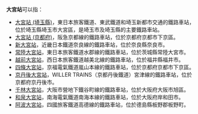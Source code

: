 {{NoteTA
|T=zh-hans:大宮站;zh-hk:大宮站;zh-tw:大宮車站;
|1=zh-hans:大宮站;zh-hk:大宮站;zh-tw:大宮車站;
}}
'''大宮站'''可以指：
* [[大宮站_(埼玉縣)|大宮站 (埼玉縣)]]，東日本旅客鐵道、東武鐵道和埼玉新都市交通的鐵路車站，位於埼玉縣埼玉市大宮區，是埼玉市及埼玉縣的主要鐵路車站。
* [[大宮站_(京都府)|大宮站 (京都府)]]，阪急京都線的鐵路車站，位於京都府京都市下京區。
* [[新大宮站|新大宮站]]，近畿日本鐵道奈良線的鐵路車站，位於奈良縣奈良市。
* [[常陸大宮站|常陸大宮站]]，東日本旅客鐵道水郡線的鐵路車站，位於茨城縣常陸大宮市。
* [[越前大宮站|越前大宮站]]，西日本旅客鐵道越美北線的鐵路車站，位於福井縣福井市。
* [[四條大宮站|四條大宮站]]，京福電氣鐵道嵐山本線的鐵路車站，位於京都府京都市下京區。
* [[京丹後大宮站|京丹後大宮站]]，WILLER TRAINS（京都丹後鐵道）宮津線的鐵路車站，位於京都府京丹後市。
* [[千林大宮站|千林大宮站]]，大阪市營地下鐵谷町線的鐵路車站，位於大阪府大阪市旭區。
* [[和泉大宮站|和泉大宮站]]，南海電氣鐵道南海本線的鐵路車站，位於大阪府岸和田市。
* [[阿波大宮站|阿波大宮站]]，四國旅客鐵道高德線的鐵路車站，位於德島縣板野郡板野町。
{{disambig|Cat=三字車站名消歧義}}